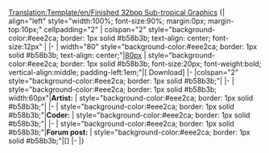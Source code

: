 [[Translation:Template/en/Finished 32bpp Sub-tropical Graphics]]
<noinclude></noinclude>{| align="left" style="width:100%; font-size:90%; margin:0px; margin-top:10px;" cellpadding="2"
| colspan="2" style="background-color:#eee2ca; border: 1px solid #b58b3b; text-align: center; font-size:12px" |<strong>{{{title}}}</strong>
|-
| width="80" style="background-color:#eee2ca; border: 1px solid #b58b3b; text-align: center;"|[[en/{{{image}}}|80px]]
| style="background-color:#eee2ca; border: 1px solid #b58b3b; font-size:20px; font-weight:bold; vertical-align:middle; padding-left:1em;"|[{{{file}}} Download]
|-
|colspan="2" style="background-color:#eee2ca; border: 1px solid #b58b3b;"|{{{notes}}}
|-
| style="background-color:#eee2ca; border: 1px solid #b58b3b; width:60px"|<strong>Artist:</strong>
| style="background-color:#eee2ca; border: 1px solid #b58b3b;"|{{{artist}}}
|-
| style="background-color:#eee2ca; border: 1px solid #b58b3b;"|<strong>Coder:</strong>
| style="background-color:#eee2ca; border: 1px solid #b58b3b;"|{{{coder}}}
|-
| style="background-color:#eee2ca; border: 1px solid #b58b3b;"|<strong>Forum post:</strong>
| style="background-color:#eee2ca; border: 1px solid #b58b3b;"|[{{{forum}}}]
|-
|}